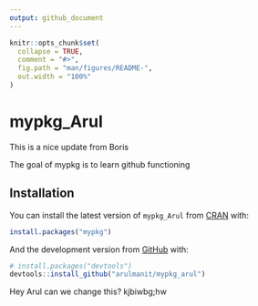 ```yaml
---
output: github_document
---
```


<!-- README.md is generated from README.Rmd. Please edit that file -->

```r
knitr::opts_chunk$set(
  collapse = TRUE,
  comment = "#>",
  fig.path = "man/figures/README-",
  out.width = "100%"
)
```

# mypkg_Arul

This is a nice update from Boris

<!-- badges: start -->
<!-- badges: end -->

The goal of mypkg is to learn github functioning

## Installation

You can install the latest version of `mypkg_Arul` from [CRAN](https://CRAN.R-project.org) with:

``` r
install.packages("mypkg")
```

And the development version from [GitHub](https://github.com/arulmanit/mypkg_arul) with:

``` r
# install.packages("devtools")
devtools::install_github("arulmanit/mypkg_arul")
```
Hey Arul can we change this? kjbiwbg;hw